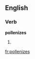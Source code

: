 
==English==

===Verb===
'''pollenizes'''

# {{third-person singular of|[[pollenize]]}}

[[fr:pollenizes]]